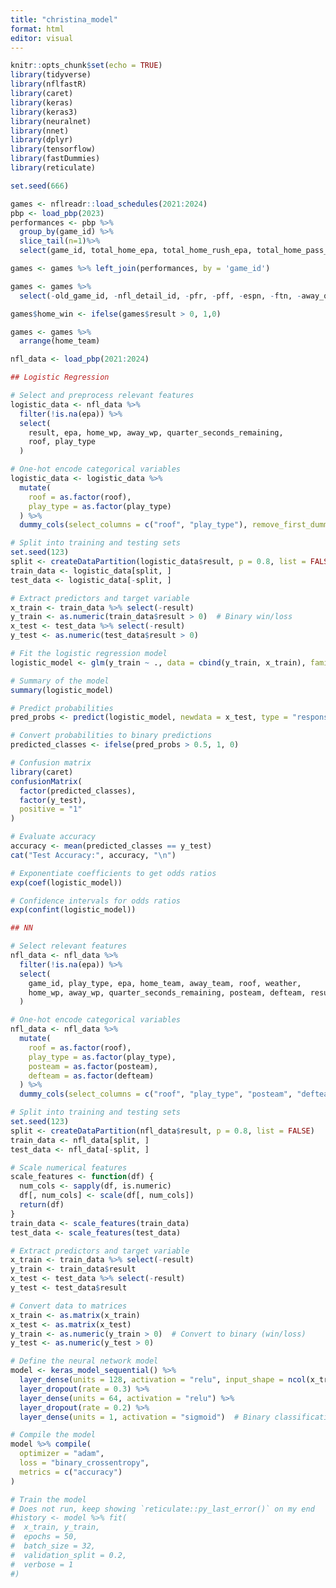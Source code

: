 ```yaml
---
title: "christina_model"
format: html
editor: visual
---
```


```r
knitr::opts_chunk$set(echo = TRUE)
library(tidyverse)
library(nflfastR)
library(caret)
library(keras)
library(keras3)
library(neuralnet)
library(nnet)
library(dplyr)
library(tensorflow)
library(fastDummies)
library(reticulate)

set.seed(666)
```

```r
games <- nflreadr::load_schedules(2021:2024)
pbp <- load_pbp(2023)
performances <- pbp %>%
  group_by(game_id) %>%
  slice_tail(n=1)%>%
  select(game_id, total_home_epa, total_home_rush_epa, total_home_pass_epa, total_home_comp_air_epa, total_home_raw_air_epa, total_home_comp_yac_epa, total_home_comp_air_wpa, total_home_comp_yac_wpa, total_home_pass_wpa, total_home_raw_air_wpa, total_home_rush_wpa, total_home_raw_yac_epa, total_home_raw_yac_wpa, total_away_comp_air_epa, total_away_comp_air_wpa, total_away_comp_yac_epa, total_away_comp_yac_wpa, total_away_epa, total_away_pass_epa, total_away_pass_wpa, total_away_raw_air_epa, total_away_raw_air_wpa, total_away_raw_yac_epa, total_away_raw_yac_wpa, total_away_rush_epa, total_away_rush_wpa)

games <- games %>% left_join(performances, by = 'game_id')

games <- games %>%
  select(-old_game_id, -nfl_detail_id, -pfr, -pff, -espn, -ftn, -away_qb_id, -home_qb_id, -away_qb_name, -home_qb_name, -away_coach, -home_coach, -referee, -stadium, -stadium_id, -location) 

games$home_win <- ifelse(games$result > 0, 1,0)

games <- games %>% 
  arrange(home_team)
```

```r
nfl_data <- load_pbp(2021:2024)
```

```r
## Logistic Regression

# Select and preprocess relevant features
logistic_data <- nfl_data %>%
  filter(!is.na(epa)) %>%
  select(
    result, epa, home_wp, away_wp, quarter_seconds_remaining,
    roof, play_type
  )

# One-hot encode categorical variables
logistic_data <- logistic_data %>%
  mutate(
    roof = as.factor(roof),
    play_type = as.factor(play_type)
  ) %>%
  dummy_cols(select_columns = c("roof", "play_type"), remove_first_dummy = TRUE)

# Split into training and testing sets
set.seed(123)
split <- createDataPartition(logistic_data$result, p = 0.8, list = FALSE)
train_data <- logistic_data[split, ]
test_data <- logistic_data[-split, ]

# Extract predictors and target variable
x_train <- train_data %>% select(-result)
y_train <- as.numeric(train_data$result > 0)  # Binary win/loss
x_test <- test_data %>% select(-result)
y_test <- as.numeric(test_data$result > 0)

```

```r
# Fit the logistic regression model
logistic_model <- glm(y_train ~ ., data = cbind(y_train, x_train), family = "binomial")

# Summary of the model
summary(logistic_model)

```

```r
# Predict probabilities
pred_probs <- predict(logistic_model, newdata = x_test, type = "response")

# Convert probabilities to binary predictions
predicted_classes <- ifelse(pred_probs > 0.5, 1, 0)

# Confusion matrix
library(caret)
confusionMatrix(
  factor(predicted_classes),
  factor(y_test),
  positive = "1"
)

# Evaluate accuracy
accuracy <- mean(predicted_classes == y_test)
cat("Test Accuracy:", accuracy, "\n")

```

```r
# Exponentiate coefficients to get odds ratios
exp(coef(logistic_model))

# Confidence intervals for odds ratios
exp(confint(logistic_model))

```

```r

## NN

# Select relevant features
nfl_data <- nfl_data %>%
  filter(!is.na(epa)) %>%
  select(
    game_id, play_type, epa, home_team, away_team, roof, weather,
    home_wp, away_wp, quarter_seconds_remaining, posteam, defteam, result
  )

# One-hot encode categorical variables
nfl_data <- nfl_data %>%
  mutate(
    roof = as.factor(roof),
    play_type = as.factor(play_type),
    posteam = as.factor(posteam),
    defteam = as.factor(defteam)
  ) %>%
  dummy_cols(select_columns = c("roof", "play_type", "posteam", "defteam"))

# Split into training and testing sets
set.seed(123)
split <- createDataPartition(nfl_data$result, p = 0.8, list = FALSE)
train_data <- nfl_data[split, ]
test_data <- nfl_data[-split, ]

# Scale numerical features
scale_features <- function(df) {
  num_cols <- sapply(df, is.numeric)
  df[, num_cols] <- scale(df[, num_cols])
  return(df)
}
train_data <- scale_features(train_data)
test_data <- scale_features(test_data)

# Extract predictors and target variable
x_train <- train_data %>% select(-result)
y_train <- train_data$result
x_test <- test_data %>% select(-result)
y_test <- test_data$result

```

```r
# Convert data to matrices
x_train <- as.matrix(x_train)
x_test <- as.matrix(x_test)
y_train <- as.numeric(y_train > 0)  # Convert to binary (win/loss)
y_test <- as.numeric(y_test > 0)

# Define the neural network model
model <- keras_model_sequential() %>%
  layer_dense(units = 128, activation = "relu", input_shape = ncol(x_train)) %>%
  layer_dropout(rate = 0.3) %>%
  layer_dense(units = 64, activation = "relu") %>%
  layer_dropout(rate = 0.2) %>%
  layer_dense(units = 1, activation = "sigmoid")  # Binary classification

# Compile the model
model %>% compile(
  optimizer = "adam",
  loss = "binary_crossentropy",
  metrics = c("accuracy")
)

# Train the model
# Does not run, keep showing `reticulate::py_last_error()` on my end
#history <- model %>% fit(
#  x_train, y_train,
#  epochs = 50,
#  batch_size = 32,
#  validation_split = 0.2,
#  verbose = 1
#)

```

